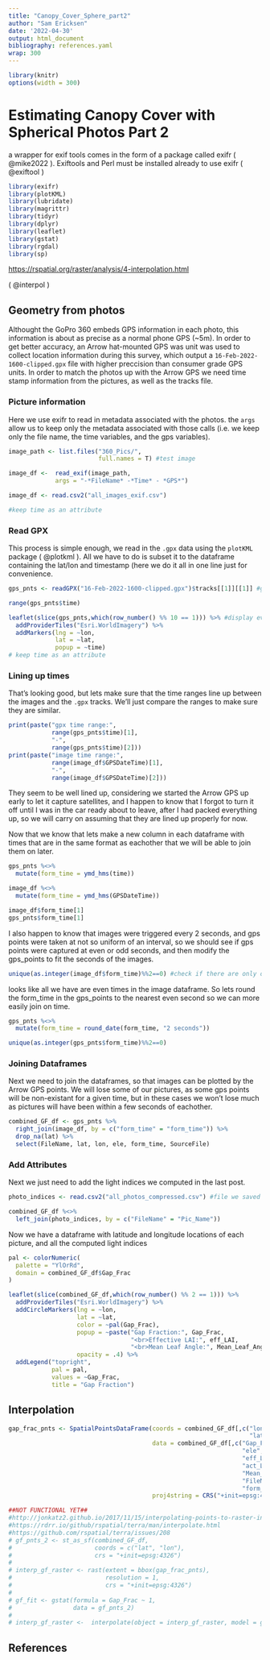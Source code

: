 ```yaml
---
title: "Canopy_Cover_Sphere_part2"
author: "Sam Ericksen"
date: '2022-04-30'
output: html_document
bibliography: references.yaml
wrap: 300
---
```


```r
library(knitr)
options(width = 300)
```

# Estimating Canopy Cover with Spherical Photos Part 2

a wrapper for exif tools comes in the form of a package called exifr ( @mike2022 ). Exiftools and Perl must be installed already to use exifr ( @exiftool )

```r
library(exifr)
library(plotKML)
library(lubridate)
library(magrittr)
library(tidyr)
library(dplyr)
library(leaflet)
library(gstat)
library(rgdal)
library(sp)
```

<https://rspatial.org/raster/analysis/4-interpolation.html>

( @interpol )

## Geometry from photos

Althought the GoPro 360 embeds GPS information in each photo, this information is about as precise as a normal phone GPS (\~5m). In order to get better accuracy, an Arrow hat-mounted GPS was unit was used to collect location information during this survey, which output a `16-Feb-2022-1600-clipped.gpx` file with higher preccision than consumer grade GPS units. In order to match the photos up with the Arrow GPS we need time stamp information from the pictures, as well as the tracks file.

### Picture information

Here we use exifr to read in metadata associated with the photos. the `args` allow us to keep only the metadata associated with those calls (i.e. we keep only the file name, the time variables, and the gps variables).

```r

image_path <- list.files("360_Pics/",
                         full.names = T) #test image

image_df <-  read_exif(image_path, 
             args = "-*FileName* -*Time* - *GPS*")
```

```r
image_df <- read.csv2("all_images_exif.csv")
```

```r
#keep time as an attribute
```

### Read GPX

This process is simple enough, we read in the `.gpx` data using the `plotKML` package ( @plotkml ). All we have to do is subset it to the dataframe containing the lat/lon and timestamp (here we do it all in one line just for convenience.

```r
gps_pnts <- readGPX("16-Feb-2022-1600-clipped.gpx")$tracks[[1]][[1]] #get tracks from .gpx file

range(gps_pnts$time)
```

```r
leaflet(slice(gps_pnts,which(row_number() %% 10 == 1))) %>% #display every 10th element (lots of points here)
  addProviderTiles("Esri.WorldImagery") %>% 
  addMarkers(lng = ~lon, 
             lat = ~lat, 
             popup = ~time)
# keep time as an attribute
```

### Lining up times

That's looking good, but lets make sure that the time ranges line up between the images and the `.gpx` tracks. We'll just compare the ranges to make sure they are similar.

```r
print(paste("gpx time range:", 
            range(gps_pnts$time)[1], 
            "-", 
            range(gps_pnts$time)[2]))
print(paste("image time range:", 
            range(image_df$GPSDateTime)[1], 
            "-", 
            range(image_df$GPSDateTime)[2]))
```

They seem to be well lined up, considering we started the Arrow GPS up early to let it capture satellites, and I happen to know that I forgot to turn it off until I was in the car ready about to leave, after I had packed everything up, so we will carry on assuming that they are lined up properly for now.

Now that we know that lets make a new column in each dataframe with times that are in the same format as eachother that we will be able to join them on later.

```r

gps_pnts %<>% 
  mutate(form_time = ymd_hms(time))

image_df %<>% 
  mutate(form_time = ymd_hms(GPSDateTime))

image_df$form_time[1]
gps_pnts$form_time[1]
```

I also happen to know that images were triggered every 2 seconds, and gps points were taken at not so uniform of an interval, so we should see if gps points were captured at even or odd seconds, and then modify the gps_points to fit the seconds of the images.

```r
unique(as.integer(image_df$form_time)%%2==0) #check if there are only odds or evens - TRUE means only odds (modulate by 2)
```

looks like all we have are even times in the image dataframe. So lets round the form_time in the gps_points to the nearest even second so we can more easily join on time.

```r

gps_pnts %<>% 
  mutate(form_time = round_date(form_time, "2 seconds"))

unique(as.integer(gps_pnts$form_time)%%2==0)
```

### Joining Dataframes

Next we need to join the dataframes, so that images can be plotted by the Arrow GPS points. We will lose some of our pictures, as some gps points will be non-existant for a given time, but in these cases we won't lose much as pictures will have been within a few seconds of eachother.

```r

combined_GF_df <- gps_pnts %>%
  right_join(image_df, by = c("form_time" = "form_time")) %>% 
  drop_na(lat) %>% 
  select(FileName, lat, lon, ele, form_time, SourceFile)

```

### Add Attributes

Next we just need to add the light indices we computed in the last post.

```r
photo_indices <- read.csv2("all_photos_compressed.csv") #file we saved in last post with light indices and image names

combined_GF_df %<>% 
  left_join(photo_indices, by = c("FileName" = "Pic_Name"))
```

Now we have a dataframe with latitude and longitude locations of each picture, and all the computed light indices

```r
pal <- colorNumeric(
  palette = "YlOrRd",
  domain = combined_GF_df$Gap_Frac
)

leaflet(slice(combined_GF_df,which(row_number() %% 2 == 1))) %>% 
  addProviderTiles("Esri.WorldImagery") %>% 
  addCircleMarkers(lng = ~lon, 
                   lat = ~lat,
                   color = ~pal(Gap_Frac),
                   popup = ~paste("Gap Fraction:", Gap_Frac, 
                                  "<br>Effective LAI:", eff_LAI,
                                  "<br>Mean Leaf Angle:", Mean_Leaf_Angle),
                   opacity = .4) %>% 
  addLegend("topright", 
            pal = pal, 
            values = ~Gap_Frac, 
            title = "Gap Fraction")

```

## Interpolation

```r

gap_frac_pnts <- SpatialPointsDataFrame(coords = combined_GF_df[,c("lon", 
                                                                   "lat")],
                                        data = combined_GF_df[,c("Gap_Frac",
                                                                 "ele",
                                                                 "eff_LAI",
                                                                 "act_LAI",
                                                                 "Mean_Leaf_Angle",
                                                                 "FileName",
                                                                 "form_time")],
                                        proj4string = CRS("+init=epsg:4326"))

##NOT FUNCTIONAL YET##
#http://jonkatz2.github.io/2017/11/15/interpolating-points-to-raster-in-r#:~:text=Interpolation%20can%20be%20done%20by,creating%20value%2Dgradients%20between%20points.
#https://rdrr.io/github/rspatial/terra/man/interpolate.html
#https://github.com/rspatial/terra/issues/208
# gf_pnts_2 <- st_as_sf(combined_GF_df,
#                       coords = c("lat", "lon"),
#                       crs = "+init=epsg:4326")
# 
# interp_gf_raster <- rast(extent = bbox(gap_frac_pnts),
#                          resolution = 1,
#                          crs = "+init=epsg:4326")
# 
# gf_fit <- gstat(formula = Gap_Frac ~ 1,
#                 data = gf_pnts_2)
# 
# interp_gf_raster <-  interpolate(object = interp_gf_raster, model = gf_fit, index = 1)
```

## References
